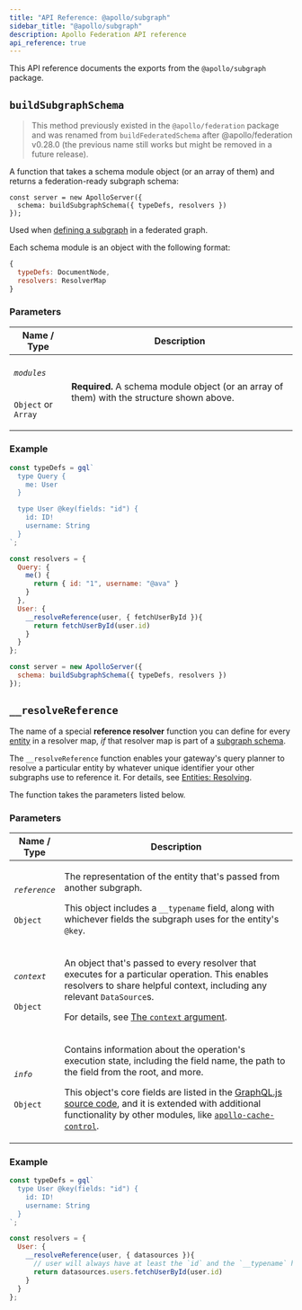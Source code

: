 ```yaml
---
title: "API Reference: @apollo/subgraph"
sidebar_title: "@apollo/subgraph"
description: Apollo Federation API reference
api_reference: true
---
```


This API reference documents the exports from the `@apollo/subgraph` package.

## `buildSubgraphSchema`

> This method previously existed in the `@apollo/federation` package and was renamed from `buildFederatedSchema` after @apollo/federation v0.28.0 (the previous name still works but might be removed in a future release).

A function that takes a schema module object (or an array of them) and returns a federation-ready subgraph schema:

```js{2}
const server = new ApolloServer({
  schema: buildSubgraphSchema({ typeDefs, resolvers })
});
```

Used when [defining a subgraph](../subgraphs/#defining-a-subgraph) in a federated graph.

Each schema module is an object with the following format:

```js
{
  typeDefs: DocumentNode,
  resolvers: ResolverMap
}
```

### Parameters

<table class="field-table">
  <thead>
    <tr>
      <th>Name /<br/>Type</th>
      <th>Description</th>
    </tr>
  </thead>

<tbody>
<tr class="required">
<td>

###### `modules`

`Object` or `Array`
</td>
<td>

**Required.** A schema module object (or an array of them) with the structure shown above.
</td>
</tr>
</tbody>
</table>


### Example

```js
const typeDefs = gql`
  type Query {
    me: User
  }

  type User @key(fields: "id") {
    id: ID!
    username: String
  }
`;

const resolvers = {
  Query: {
    me() {
      return { id: "1", username: "@ava" }
    }
  },
  User: {
    __resolveReference(user, { fetchUserById }){
      return fetchUserById(user.id)
    }
  }
};

const server = new ApolloServer({
  schema: buildSubgraphSchema({ typeDefs, resolvers })
});
```

## `__resolveReference`

The name of a special **reference resolver** function you can define for every [entity](../entities/) in a resolver map, _if_ that resolver map is part of a [subgraph schema](#buildsubgraphschema).

The `__resolveReference` function enables your gateway's query planner to resolve a particular entity by whatever unique identifier your other subgraphs use to reference it. For details, see [Entities: Resolving](../entities/#resolving).

The function takes the parameters listed below.

### Parameters

<table class="field-table">
  <thead>
    <tr>
      <th>Name /<br/>Type</th>
      <th>Description</th>
    </tr>
  </thead>

<tbody>
<tr>
<td>

###### `reference`

`Object`
</td>
<td>

The representation of the entity that's passed from another subgraph.

This object includes a `__typename` field, along with whichever fields the subgraph uses for the entity's `@key`.
</td>
</tr>


<tr>
<td>

###### `context`

`Object`
</td>
<td>

An object that's passed to every resolver that executes for a particular operation. This enables resolvers to share helpful context, including any relevant `DataSource`s.

For details, see [The `context` argument](https://www.apollographql.com/docs/apollo-server/data/resolvers/#the-context-argument).
</td>
</tr>


<tr>
<td>

###### `info`

`Object`
</td>
<td>

Contains information about the operation's execution state, including the field name, the path to the field from the root, and more.

This object's core fields are listed in the [GraphQL.js source code](https://github.com/graphql/graphql-js/blob/master/src/type/definition.js#L954-L965), and it is extended with additional functionality by other modules, like [`apollo-cache-control`](https://github.com/apollographql/apollo-server/tree/570f548b887/packages/apollo-cache-control).
</td>
</tr>
</tbody>
</table>

### Example

```js
const typeDefs = gql`
  type User @key(fields: "id") {
    id: ID!
    username: String
  }
`;

const resolvers = {
  User: {
    __resolveReference(user, { datasources }){
      // user will always have at least the `id` and the `__typename` here
      return datasources.users.fetchUserById(user.id)
    }
  }
};
```
